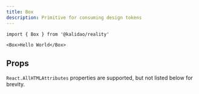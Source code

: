 ```yaml
---
title: Box
description: Primitive for consuming design tokens
---
```


```tsx
import { Box } from '@kalidao/reality'
```

```tsx expand=true live=true
<Box>Hello World</Box>
```

## Props

`React.AllHTMLAttributes` properties are supported, but not listed below for brevity.

<PropsTable sourceLink={sourceLink} types={types} />
